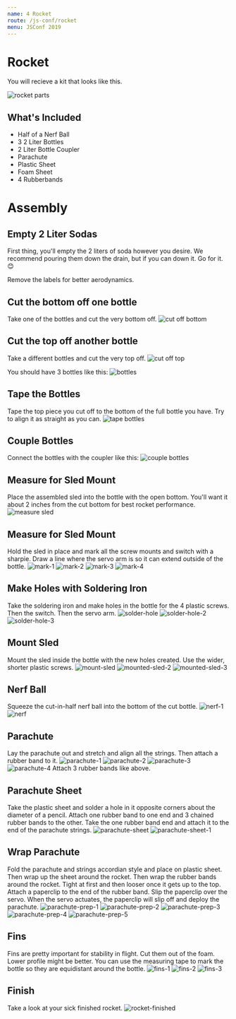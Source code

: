 ```yaml
---
name: 4 Rocket
route: /js-conf/rocket
menu: JSConf 2019
---
```



# Rocket

You will recieve a kit that looks like this.

![rocket parts](../images/output/rocket-parts.jpg)

## What's Included

- Half of a Nerf Ball
- 3 2 Liter Bottles
- 2 Liter Bottle Coupler
- Parachute
- Plastic Sheet
- Foam Sheet
- 4 Rubberbands

# Assembly

## Empty 2 Liter Sodas

First thing, you'll empty the 2 liters of soda however you desire. We recommend pouring them down the drain, but if you can down it. Go for it. 😊

Remove the labels for better aerodynamics.

## Cut the bottom off one bottle

Take one of the bottles and cut the very bottom off.
![cut off bottom](../images/output/cut-off-bottom.jpg)

## Cut the top off another bottle

Take a different bottles and cut the very top off.
![cut off top](../images/output/cut-off-top.jpg)

You should have 3 bottles like this:
![bottles](../images/output/bottles.jpg)

## Tape the Bottles

Tape the top piece you cut off to the bottom of the full bottle you have. Try to align it as straight as you can.
![tape bottles](../images/output/tape-bottles.jpg)

## Couple Bottles

Connect the bottles with the coupler like this:
![couple bottles](../images/output/couple-bottles.jpg)

## Measure for Sled Mount

Place the assembled sled into the bottle with the open bottom. You'll want it about 2 inches from the cut bottom for best rocket performance.
![measure sled](../images/output/measure-sled.jpg)

## Measure for Sled Mount

Hold the sled in place and mark all the screw mounts and switch with a sharpie. Draw a line where the servo arm is so it can extend outside of the bottle.
![mark-1](../images/output/mark-1.jpg)
![mark-2](../images/output/mark-2.jpg)
![mark-3](../images/output/mark-3.jpg)
![mark-4](../images/output/mark-4.jpg)

## Make Holes with Soldering Iron

Take the soldering iron and make holes in the bottle for the 4 plastic screws. Then the switch. Then the servo arm.
![solder-hole](../images/output/solder-hole.jpg)
![solder-hole-2](../images/output/solder-hole-2.jpg)
![solder-hole-3](../images/output/solder-hole-3.jpg)

## Mount Sled

Mount the sled inside the bottle with the new holes created. Use the wider, shorter plastic screws.
![mount-sled](../images/output/mount-sled.jpg)
![mounted-sled-2](../images/output/mounted-sled-2.jpg)
![mounted-sled-3](../images/output/mounted-sled-3.jpg)

## Nerf Ball

Squeeze the cut-in-half nerf ball into the bottom of the cut bottle.
![nerf-1](../images/output/nerf-1.jpg)
![nerf](../images/output/nerf.jpg)

## Parachute

Lay the parachute out and stretch and align all the strings. Then attach a rubber band to it.
![parachute-1](../images/output/parachute-1.jpg)
![parachute-2](../images/output/parachute-2.jpg)
![parachute-3](../images/output/parachute-3.jpg)
![parachute-4](../images/output/parachute-4.jpg)
Attach 3 rubber bands like above.

## Parachute Sheet

Take the plastic sheet and solder a hole in it opposite corners about the diameter of a pencil. Attach one rubber band to one end and 3 chained rubber bands to the other. Take the one rubber band end and attach it to the end of the parachute strings.
![parachute-sheet](../images/output/parachute-sheet.jpg)
![parachute-sheet-1](../images/output/parachute-sheet-1.jpg)

## Wrap Parachute

Fold the parachute and strings accordian style and place on plastic sheet. Then wrap up the sheet around the rocket. Then wrap the rubber bands around the rocket. Tight at first and then looser once it gets up to the top. Attach a paperclip to the end of the rubber band. Slip the paperclip over the servo. When the servo actuates, the paperclip will slip off and deploy the parachute.
![parachute-prep-1](../images/output/parachute-prep-1.jpg)
![parachute-prep-2](../images/output/parachute-prep-2.jpg)
![parachute-prep-3](../images/output/parachute-prep-3.jpg)
![parachute-prep-4](../images/output/parachute-prep-4.jpg)
![parachute-prep-5](../images/output/parachute-prep-5.jpg)

## Fins

Fins are pretty important for stability in flight. Cut them out of the foam. Lower profile might be better. You can use the measuring tape to mark the bottle so they are equidistant around the bottle.
![fins-1](../images/output/fins-1.jpg)
![fins-2](../images/output/fins-2.jpg)
![fins-3](../images/output/fins-3.jpg)

## Finish

Take a look at your sick finished rocket.
![rocket-finished](../images/output/rocket-finished-1.jpg)
